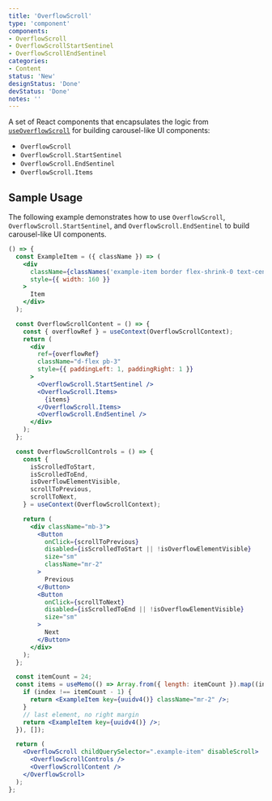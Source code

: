 ```yaml
---
title: 'OverflowScroll'
type: 'component'
components:
- OverflowScroll
- OverflowScrollStartSentinel
- OverflowScrollEndSentinel
categories:
- Content
status: 'New'
designStatus: 'Done'
devStatus: 'Done'
notes: ''
---
```


A set of React components that encapsulates the logic from [`useOverflowScroll`](/components/overflowscroll/useoverflowscroll) for building carousel-like UI components:
* `OverflowScroll`
* `OverflowScroll.StartSentinel`
* `OverflowScroll.EndSentinel`
* `OverflowScroll.Items`

## Sample Usage

The following example demonstrates how to use `OverflowScroll`, `OverflowScroll.StartSentinel`, and `OverflowScroll.EndSentinel` to build carousel-like UI components.

```jsx live
() => {
  const ExampleItem = ({ className }) => (
    <div
      className={classNames('example-item border flex-shrink-0 text-center', className)}
      style={{ width: 160 }}
    >
      Item
    </div>
  );

  const OverflowScrollContent = () => {
    const { overflowRef } = useContext(OverflowScrollContext);
    return (
      <div
        ref={overflowRef}
        className="d-flex pb-3"
        style={{ paddingLeft: 1, paddingRight: 1 }}
      >
        <OverflowScroll.StartSentinel />
        <OverflowScroll.Items>
          {items}
        </OverflowScroll.Items>
        <OverflowScroll.EndSentinel />
      </div>
    );
  };

  const OverflowScrollControls = () => {
    const {
      isScrolledToStart,
      isScrolledToEnd,
      isOverflowElementVisible,
      scrollToPrevious,
      scrollToNext,
    } = useContext(OverflowScrollContext);

    return (
      <div className="mb-3">
        <Button
          onClick={scrollToPrevious}
          disabled={isScrolledToStart || !isOverflowElementVisible}
          size="sm"
          className="mr-2"
        >
          Previous
        </Button>
        <Button
          onClick={scrollToNext}
          disabled={isScrolledToEnd || !isOverflowElementVisible}
          size="sm"
        >
          Next
        </Button>
      </div>
    );
  };

  const itemCount = 24;
  const items = useMemo(() => Array.from({ length: itemCount }).map((index) => {
    if (index !== itemCount - 1) {
      return <ExampleItem key={uuidv4()} className="mr-2" />;
    }
    // last element, no right margin
    return <ExampleItem key={uuidv4()} />;
  }), []);

  return (
    <OverflowScroll childQuerySelector=".example-item" disableScroll>
      <OverflowScrollControls />
      <OverflowScrollContent />
    </OverflowScroll>
  );
};
```
